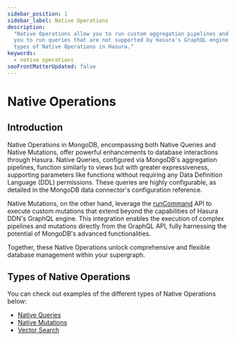 ```yaml
---
sidebar_position: 1
sidebar_label: Native Operations
description:
  "Native Operations allow you to run custom aggregation pipelines and commands on your MongoDB database. This allows
  you to run queries that are not supported by Hasura's GraphQL engine. This page explains how to configure various
  types of Native Operations in Hasura."
keywords:
  - native operations
seoFrontMatterUpdated: false
---
```


# Native Operations

## Introduction

Native Operations in MongoDB, encompassing both Native Queries and Native Mutations, offer powerful enhancements to
database interactions through Hasura. Native Queries, configured via MongoDB's aggregation pipelines, function similarly
to views but with greater expressiveness, supporting parameters like functions without requiring any Data Definition
Language (DDL) permissions. These queries are highly configurable, as detailed in the MongoDB data connector's
configuration reference.

Native Mutations, on the other hand, leverage the
[runCommand](https://www.mongodb.com/docs/manual/reference/method/db.runCommand) API to execute custom mutations that
extend beyond the capabilities of Hasura DDN's GraphQL engine. This integration enables the execution of complex
pipelines and mutations directly from the GraphQL API, fully harnessing the potential of MongoDB's advanced
functionalities.

Together, these Native Operations unlock comprehensive and flexible database management within your supergraph.

## Types of Native Operations

You can check out examples of the different types of Native Operations below:

- [Native Queries](/connectors/mongodb/native-operations/native-queries.mdx)
- [Native Mutations](/connectors/mongodb/native-operations/native-queries.mdx)
- [Vector Search](/connectors/mongodb/native-operations/vector-search.mdx)

[MongoDB: pipeline]: https://www.mongodb.com/docs/manual/core/aggregation-pipeline
